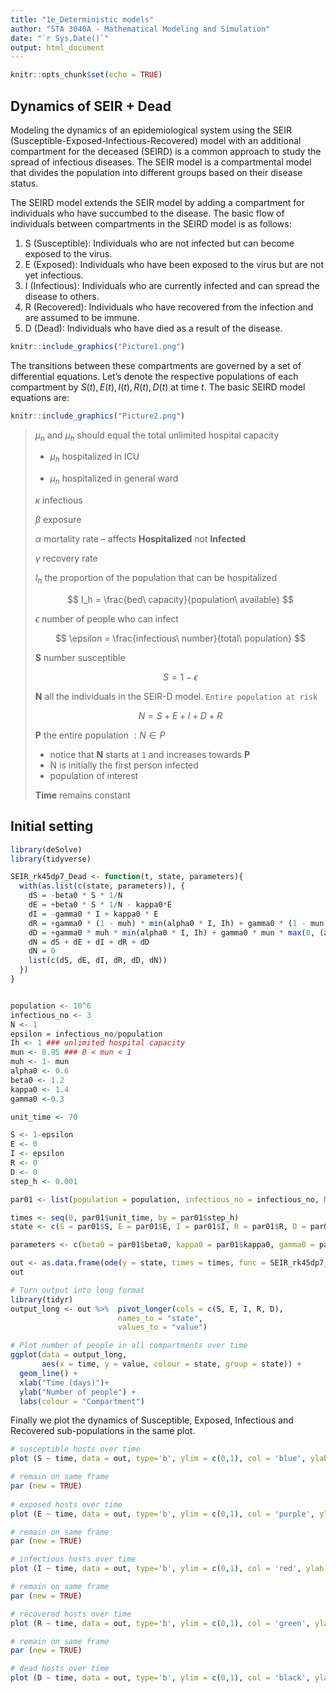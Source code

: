 ```yaml
---
title: "1e_Deterministic models"
author: "STA 3040A - Mathematical Modeling and Simulation"
date: "`r Sys.Date()`"
output: html_document
---
```


```r
knitr::opts_chunk$set(echo = TRUE)
```

## Dynamics of SEIR + Dead

Modeling the dynamics of an epidemiological system using the SEIR (Susceptible-Exposed-Infectious-Recovered) model with an additional compartment for the deceased (SEIRD) is a common approach to study the spread of infectious diseases. The SEIR model is a compartmental model that divides the population into different groups based on their disease status.

The SEIRD model extends the SEIR model by adding a compartment for individuals who have succumbed to the disease. The basic flow of individuals between compartments in the SEIRD model is as follows:

1.  S (Susceptible): Individuals who are not infected but can become exposed to the virus.
2.  E (Exposed): Individuals who have been exposed to the virus but are not yet infectious.
3.  I (Infectious): Individuals who are currently infected and can spread the disease to others.
4.  R (Recovered): Individuals who have recovered from the infection and are assumed to be immune.
5.  D (Dead): Individuals who have died as a result of the disease.

```r
knitr::include_graphics("Picture1.png")
```

The transitions between these compartments are governed by a set of differential equations. Let's denote the respective populations of each compartment by $S(t),E(t),I(t), R(t),D(t)$ at time $t$. The basic SEIRD model equations are:

```r
knitr::include_graphics("Picture2.png")
```

> $\mu_n$ and $\mu_h$ should equal the total unlimited hospital capacity
>
> -   $\mu_h$ hospitalized in ICU
>
> -   $\mu_n$ hospitalized in general ward
>
> $\kappa$ infectious
>
> $\beta$ exposure
>
> $\alpha$ mortality rate – affects **Hospitalized** not **Infected**
>
> $\gamma$ recovery rate
>
> $I_h$ the proportion of the population that can be hospitalized
>
> $$
> I_h = \frac{bed\ capacity}{population\ available}
> $$
>
> $\epsilon$ number of people who can infect
>
> $$
> \epsilon = \frac{infectious\ number}{total\ population}
> $$
>
> **S** number susceptible
>
> $$
> S = 1 - \epsilon
> $$
>
> **N** all the individuals in the SEIR-D model. `Entire population at risk`
>
> $$
> N = S + E + I + D + R
> $$
>
> **P** the entire population $: N \in P$
>
> -   notice that **N** starts at `1` and increases towards **P**
> -   N is initially the first person infected
> -   population of interest
>
> **Time** remains constant

## Initial setting

```r
library(deSolve)
library(tidyverse)

SEIR_rk45dp7_Dead <- function(t, state, parameters){
  with(as.list(c(state, parameters)), {
    dS = -beta0 * S * 1/N
    dE = +beta0 * S * 1/N - kappa0*E
    dI = -gamma0 * I + kappa0 * E
    dR = +gamma0 * (1 - muh) * min(alpha0 * I, Ih) + gamma0 * (1 - mun) * max(0,(alpha0 * I) - Ih) + gamma0 * (1 - alpha0)* I
    dD = +gamma0 * muh * min(alpha0 * I, Ih) + gamma0 * mun * max(0, (alpha0 * I) - Ih)
    dN = dS + dE + dI + dR + dD
    dN = 0
    list(c(dS, dE, dI, dR, dD, dN))
  })
}


population <- 10^6
infectious_no <- 3
N <- 1
epsilon = infectious_no/population
Ih <- 1 ### unlimited hospital capacity
mun <- 0.95 ### 0 < mun < 1
muh <- 1- mun
alpha0 <- 0.6
beta0 <- 1.2
kappa0 <- 1.4
gamma0 <-0.3

unit_time <- 70

S <- 1-epsilon
E <- 0
I <- epsilon
R <- 0
D <- 0
step_h <- 0.001

par01 <- list(population = population, infectious_no = infectious_no, N = N, epsilon = epsilon, Ih = Ih, muh = muh, mun = mun, alpha0 = alpha0, beta0 = beta0, kappa0 = kappa0, gamma0 = gamma0, S = S, E = E, I = I, R = R, D = D, step_h = step_h, unit_time = unit_time)

times <- seq(0, par01$unit_time, by = par01$step_h)
state <- c(S = par01$S, E = par01$E, I = par01$I, R = par01$R, D = par01$D, N = par01$N)

parameters <- c(beta0 = par01$beta0, kappa0 = par01$kappa0, gamma0 = par01$gamma0, alpha0 = par01$alpha0)

out <- as.data.frame(ode(y = state, times = times, func = SEIR_rk45dp7_Dead, parms = parameters))
out

# Turn output into long format
library(tidyr)
output_long <- out %>%  pivot_longer(cols = c(S, E, I, R, D),
                        names_to = "state",
                        values_to = "value") 

# Plot number of people in all compartments over time
ggplot(data = output_long,                                               
       aes(x = time, y = value, colour = state, group = state)) +  
  geom_line() +                                                          
  xlab("Time (days)")+                                                   
  ylab("Number of people") +                                
  labs(colour = "Compartment") 
```

Finally we plot the dynamics of Susceptible, Exposed, Infectious and Recovered sub-populations in the same plot.

```r

# susceptible hosts over time
plot (S ~ time, data = out, type='b', ylim = c(0,1), col = 'blue', ylab = 'S, E, I, R', main = 'SEIRD epidemic') 

# remain on same frame
par (new = TRUE)    
 
# exposed hosts over time
plot (E ~ time, data = out, type='b', ylim = c(0,1), col = 'purple', ylab = '', axes = FALSE) 

# remain on same frame
par (new = TRUE)  

# infectious hosts over time
plot (I ~ time, data = out, type='b', ylim = c(0,1), col = 'red', ylab = '', axes = FALSE) 

# remain on same frame
par (new = TRUE)  

# recovered hosts over time
plot (R ~ time, data = out, type='b', ylim = c(0,1), col = 'green', ylab = '', axes = FALSE)

# remain on same frame
par (new = TRUE)  

# dead hosts over time
plot (D ~ time, data = out, type='b', ylim = c(0,1), col = 'black', ylab = '', axes = FALSE)

```
